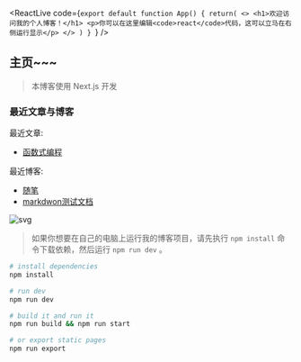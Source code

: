 
<ReactLive code={`export default function App() {
    return(
        <>
            <h1>欢迎访问我的个人博客！</h1>
            <p>你可以在这里编辑<code>react</code>代码，这可以立马在右侧运行显示</p>
        </>
    )
}
`} />

## 主页~~~
> 本博客使用 Next.js 开发

### 最近文章与博客

最近文章:
- [函数式编程](/blog/doc/javascript/functional-javascript)

最近博客:
- [随笔](/blog/blog/jottings)
- [markdwon测试文档](/blog/blog/md-test)

![svg](/blog/img/svg404/5.svg)

> 如果你想要在自己的电脑上运行我的博客项目，请先执行 `npm install` 命令下载依赖，然后运行 `npm run dev` 。
```bash
# install dependencies
npm install

# run dev
npm run dev

# build it and run it
npm run build && npm run start

# or export static pages
npm run export
```
